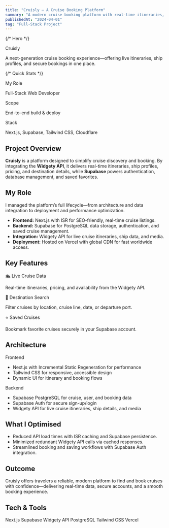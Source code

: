 ---
title: "Cruisly – A Cruise Booking Platform"
summary: "A modern cruise booking platform with real-time itineraries, ship details, and secure booking powered by Next.js, Supabase, and the Widgety API."
publishedAt: "2024-04-01"
tag: "Full-Stack Project"
---

{/* Hero */}
<section className="relative overflow-hidden rounded-2xl border border-border bg-card p-6 md:p-10 mb-10">
  <div className="text-2xl md:text-4xl font-semibold tracking-tight mb-3">Cruisly</div>
  <p className="text-muted-foreground max-w-2xl">
    A next-generation cruise booking experience—offering live itineraries, ship profiles, and secure bookings in one place.
  </p>
</section>

{/* Quick Stats */}
<section className="grid grid-cols-1 md:grid-cols-3 gap-4">
  <div className="rounded-xl border border-border p-5 bg-muted">
    <div className="font-semibold mb-1">My Role</div>
    <p className="text-muted-foreground">
      Full-Stack Web Developer
    </p>
  </div>
  <div className="rounded-xl border border-border p-5 bg-muted">
    <div className="font-semibold mb-1">Scope</div>
    <p className="text-muted-foreground">
      End-to-end build & deploy
    </p>
  </div>
  <div className="rounded-xl border border-border p-5 bg-muted">
    <div className="font-semibold mb-1">Stack</div>
    <p className="text-muted-foreground">
      Next.js, Supabase, Tailwind CSS, Cloudflare
    </p>
  </div>
</section>

## Project Overview

**Cruisly** is a platform designed to simplify cruise discovery and booking. By integrating the **Widgety API**, it delivers real-time itineraries, ship profiles, pricing, and destination details, while **Supabase** powers authentication, database management, and saved favorites.

## My Role

I managed the platform’s full lifecycle—from architecture and data integration to deployment and performance optimization.

- **Frontend:** Next.js with ISR for SEO-friendly, real-time cruise listings.
- **Backend:** Supabase for PostgreSQL data storage, authentication, and saved cruise management.
- **Integration:** Widgety API for live cruise itineraries, ship data, and media.
- **Deployment:** Hosted on Vercel with global CDN for fast worldwide access.

## Key Features

<section className="grid grid-cols-1 md:grid-cols-3 gap-4">
  <div className="rounded-xl border border-border p-5 bg-muted">
    <div className="font-semibold mb-1">🛳 Live Cruise Data</div>
    <p className="text-muted-foreground">
      Real-time itineraries, pricing, and availability from the Widgety API.
    </p>
  </div>
  <div className="rounded-xl border border-border p-5 bg-muted">
    <div className="font-semibold mb-1">📍 Destination Search</div>
    <p className="text-muted-foreground">
      Filter cruises by location, cruise line, date, or departure port.
    </p>
  </div>
  <div className="rounded-xl border border-border p-5 bg-muted">
    <div className="font-semibold mb-1">⭐ Saved Cruises</div>
    <p className="text-muted-foreground">
      Bookmark favorite cruises securely in your Supabase account.
    </p>
  </div>
</section>

## Architecture

<section className="grid grid-cols-1 md:grid-cols-2 gap-4 my-6">
  <div className="rounded-xl border border-border p-5 bg-card">
    <div className="font-semibold mb-2">Frontend</div>
    <ul className="list-disc pl-5 space-y-1 text-muted-foreground">
      <li>Next.js with Incremental Static Regeneration for performance</li>
      <li>Tailwind CSS for responsive, accessible design</li>
      <li>Dynamic UI for itinerary and booking flows</li>
    </ul>
  </div>
  <div className="rounded-xl border border-border p-5 bg-card">
    <div className="font-semibold mb-2">Backend</div>
    <ul className="list-disc pl-5 space-y-1 text-muted-foreground">
      <li>Supabase PostgreSQL for cruise, user, and booking data</li>
      <li>Supabase Auth for secure sign-up/login</li>
      <li>Widgety API for live cruise itineraries, ship details, and media</li>
    </ul>
  </div>
</section>

## What I Optimised

- Reduced API load times with ISR caching and Supabase persistence.
- Minimized redundant Widgety API calls via cached responses.
- Streamlined booking and saving workflows with Supabase Auth integration.

## Outcome

Cruisly offers travelers a reliable, modern platform to find and book cruises with confidence—delivering real-time data, secure accounts, and a smooth booking experience.

## Tech & Tools

<div className="flex flex-wrap gap-2">
  <span className="px-3 py-1 rounded-full bg-muted text-sm">Next.js</span>
  <span className="px-3 py-1 rounded-full bg-muted text-sm">Supabase</span>
  <span className="px-3 py-1 rounded-full bg-muted text-sm">Widgety API</span>
  <span className="px-3 py-1 rounded-full bg-muted text-sm">PostgreSQL</span>
  <span className="px-3 py-1 rounded-full bg-muted text-sm">Tailwind CSS</span>
  <span className="px-3 py-1 rounded-full bg-muted text-sm">Vercel</span>
</div>
